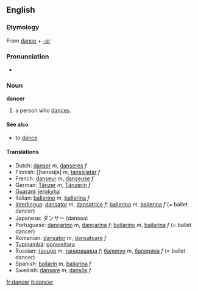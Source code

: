 ==English==

===Etymology===
From [[dance]] + [[-er]]

===Pronunciation===
*{{audio|en-us-dancer.ogg|Audio (US)}}

===Noun===
'''dancer'''
#a person who [[dances]].

====See also====
*to [[dance]]

====Translations====
*Dutch: [[danser]] ''m'', [[danseres]] ''f''
*Finnish: [[tanssija] ''m'', [[tanssijatar]] ''f''
*French: [[danseur]] ''m'', [[danseuse]] ''f''
*German: [[Tänzer]] ''m'', [[Tänzerin]] ''f''
*[[Guarani]]: [[jerokyha]]
*Italian: [[ballerino]] ''m'', [[ballerina]] ''f''
*[[Interlingua]]: [[dansator]] ''m'', [[dansatrice]] ''f''; [[ballerino]] ''m'', [[ballerina]] ''f'' (= ballet dancer)
*Japanese: ダンサー (dansaa)
*Portuguese: [[dançarino]] ''m'', [[dançarina]] ''f''; [[bailarino]] ''m'', [[bailarina]] ''f'' (= ballet dancer)
*Romanian: [[dansator]] ''m'', [[dansatoare]] ''f''
*[[Tupinambá]]: [[poraseitara]]
*Russian: [[танцор]] ''m'', [[танцовщица]] ''f''; [[балерун]] ''m'', [[балерина]] ''f'' (= ballet dancer)
*Spanish: [[bailarín]] ''m'', [[bailarina]] ''f''
*Swedish: [[dansare]] ''m'', [[dansös]] ''f''

[[fr:dancer]]
[[it:dancer]]
